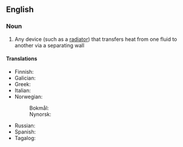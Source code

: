 ==English==

===Noun===
{{wikipedia}}
{{en-noun}}

# {{lb|en|physics}} Any device (such as a [[radiator]]) that transfers heat from one fluid to another via a separating wall

====Translations====
{{trans-top|device for transferring heat}}
* Finnish: {{t|fi|lämmönvaihdin}}
* Galician: {{t|gl|intercambiador de calor|m}}
* Greek: {{t|el|εναλλάκτης θερμότητας|m}}
* Italian: {{t|it|scambiatore di calore|m}}
* Norwegian:
*: Bokmål: {{t|nb|varmeveksler|m}}
*: Nynorsk: {{t|nn|varmevekslar|m}}
{{trans-mid}}
* Russian: {{t+|ru|теплообме́нник|m}}
* Spanish: {{t|es|intercambiador de calor|m}}
* Tagalog: {{t|tl|pampalitang-init}}
{{trans-bottom}}
